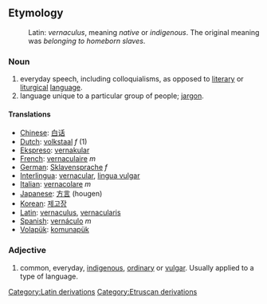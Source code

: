 ==Etymology==
:Latin: ''vernaculus'', meaning ''native'' or ''indigenous''. The original meaning was ''belonging to homeborn slaves''.

===Noun===
#everyday speech, including colloquialisms, as opposed to [[literary]] or [[liturgical]] [[language]].
#language unique to a particular group of people; [[jargon]].

==== Translations ====
*[[Chinese]]: [[白话]]
*[[Dutch]]: [[volkstaal]] ''f'' (1)
*[[Ekspreso]]: [[vernakular]]
*[[French]]: [[vernaculaire]] ''m''
*[[German]]: [[Sklavensprache]] ''f''
*[[Interlingua]]: [[vernacular]], [[lingua vulgar]] 
*[[Italian]]: [[vernacolare]] ''m''
*[[Japanese]]: [[方言]] (hougen)
*[[Korean]]: [[제고장]]
*[[Latin]]: [[vernaculus]], [[vernacularis]]
*[[Spanish]]: [[vernáculo]] ''m''
*[[Volapük]]: [[komunapük]]

===Adjective===
#common, everyday, [[indigenous]], [[ordinary]] or  [[vulgar]]. Usually applied to a type of language.
[[Category:Latin derivations]]
[[Category:Etruscan derivations]]